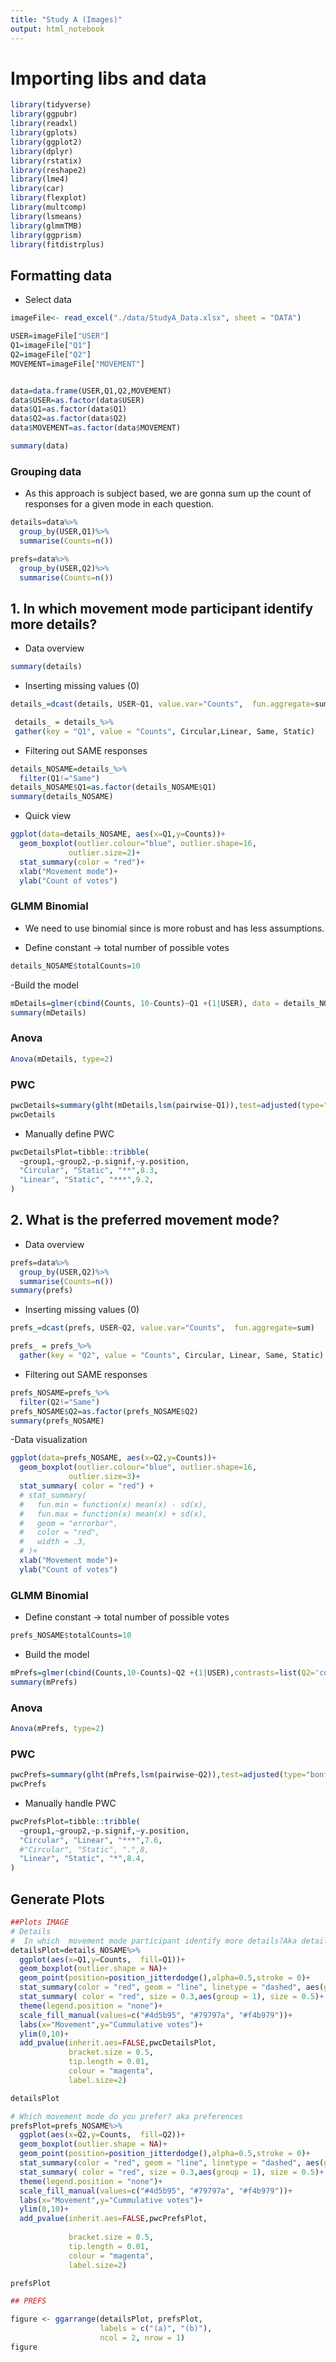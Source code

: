 ```yaml
---
title: "Study A (Images)"
output: html_notebook
---
```


# Importing libs and data
```r
library(tidyverse)
library(ggpubr)
library(readxl)
library(gplots)
library(ggplot2)
library(dplyr)
library(rstatix)
library(reshape2)
library(lme4)
library(car)
library(flexplot)
library(multcomp)
library(lsmeans)
library(glmmTMB)
library(ggprism)
library(fitdistrplus)
```
## Formatting data 
- Select data
```r
imageFile<- read_excel("./data/StudyA_Data.xlsx", sheet = "DATA")
```
```r
USER=imageFile["USER"]
Q1=imageFile["Q1"]
Q2=imageFile["Q2"]
MOVEMENT=imageFile["MOVEMENT"]


data=data.frame(USER,Q1,Q2,MOVEMENT)
data$USER=as.factor(data$USER)
data$Q1=as.factor(data$Q1)
data$Q2=as.factor(data$Q2)
data$MOVEMENT=as.factor(data$MOVEMENT)

summary(data)
```

### Grouping data
- As this approach is subject based, we are gonna sum up the count of responses for a given mode in each question.

```r
details=data%>%
  group_by(USER,Q1)%>%
  summarise(Counts=n())

prefs=data%>%
  group_by(USER,Q2)%>%
  summarise(Counts=n())
```


## 1. In which  movement mode participant identify more details?
- Data overview
```r
summary(details)
```

 -  Inserting missing values (0)
 
```r
details_=dcast(details, USER~Q1, value.var="Counts",  fun.aggregate=sum) 
```
 

```r
 details_ = details_%>% 
 gather(key = "Q1", value = "Counts", Circular,Linear, Same, Static) 
``` 

<!-- - Filtering out excess of zeros -->
<!-- ```{r} -->
<!-- details_filtered=details_[(details_$MOVEMENT=="LC"  & details_$Q1=="Circular" ) | (details_$MOVEMENT=="LC"  & details_$Q1=="Linear" ) | (details_$MOVEMENT=="LC"  & details_$Q1=="Same" ) | (details_$MOVEMENT=="SC"  & details_$Q1=="Circular" ) | (details_$MOVEMENT=="SC"  & details_$Q1=="Static" ) | (details_$MOVEMENT=="SC"  & details_$Q1=="Same" ) | (details_$MOVEMENT=="SL"  & details_$Q1=="Linear" ) | (details_$MOVEMENT=="SL"  & details_$Q1=="Static" ) | (details_$MOVEMENT=="SL"  & details_$Q1=="Same" ) ,]  -->
<!--  details_filtered$Q1=as.factor(details_filtered$Q1) -->
<!--  summary(details_filtered) -->
<!-- ``` -->

- Filtering out SAME responses

```r
details_NOSAME=details_%>%
  filter(Q1!="Same")
details_NOSAME$Q1=as.factor(details_NOSAME$Q1)
summary(details_NOSAME)
```
- Quick view
```r
ggplot(data=details_NOSAME, aes(x=Q1,y=Counts))+
  geom_boxplot(outlier.colour="blue", outlier.shape=16,
             outlier.size=2)+
  stat_summary(color = "red")+
  xlab("Movement mode")+
  ylab("Count of votes")
```


### GLMM Binomial

- We need to use binomial since  is more robust and has less assumptions.

- Define constant -> total number of possible votes
```r
details_NOSAME$totalCounts=10
```

-Build the model
```r
mDetails=glmer(cbind(Counts, 10-Counts)~Q1 +(1|USER), data = details_NOSAME, contrasts=list(Q1='contr.sum'), family = binomial(link="logit"), nAGQ=100)
summary(mDetails)
```
### Anova
```r
Anova(mDetails, type=2)
```
### PWC
```r
pwcDetails=summary(glht(mDetails,lsm(pairwise~Q1)),test=adjusted(type="bonferroni"))
pwcDetails
```
- Manually define PWC
```r
pwcDetailsPlot=tibble::tribble(
  ~group1,~group2,~p.signif,~y.position,
  "Circular", "Static", "**",8.3,
  "Linear", "Static", "***",9.2,
)
```


## 2. What is the preferred movement mode?

- Data overview
```r
prefs=data%>%
  group_by(USER,Q2)%>%
  summarise(Counts=n())
summary(prefs)
```
- Inserting missing values (0)

```r
prefs_=dcast(prefs, USER~Q2, value.var="Counts",  fun.aggregate=sum)
```

```r
prefs_ = prefs_%>%
  gather(key = "Q2", value = "Counts", Circular, Linear, Same, Static)
```

- Filtering out SAME responses

```r
prefs_NOSAME=prefs_%>%
  filter(Q2!="Same")
prefs_NOSAME$Q2=as.factor(prefs_NOSAME$Q2)
summary(prefs_NOSAME)
```
-Data visualization

```r
ggplot(data=prefs_NOSAME, aes(x=Q2,y=Counts))+
  geom_boxplot(outlier.colour="blue", outlier.shape=16,
             outlier.size=3)+
  stat_summary( color = "red") +
  # stat_summary(
  #   fun.min = function(x) mean(x) - sd(x), 
  #   fun.max = function(x) mean(x) + sd(x), 
  #   geom = "errorbar",
  #   color = "red",
  #   width = .3,
  # )+
  xlab("Movement mode")+
  ylab("Count of votes")
```


### GLMM  Binomial

- Define constant -> total number of possible votes
```r
prefs_NOSAME$totalCounts=10
```
- Build the model 
```r
mPrefs=glmer(cbind(Counts,10-Counts)~Q2 +(1|USER),contrasts=list(Q2='contr.sum'), data = prefs_NOSAME, family = binomial(link="logit"), nAGQ=100)
summary(mPrefs)
```
### Anova
```r
Anova(mPrefs, type=2)
```

### PWC
```r
pwcPrefs=summary(glht(mPrefs,lsm(pairwise~Q2)),test=adjusted(type="bonferroni"))
pwcPrefs
```
- Manually handle PWC
```r
pwcPrefsPlot=tibble::tribble(
  ~group1,~group2,~p.signif,~y.position,
  "Circular", "Linear", "***",7.6,
  #"Circular", "Static", ".",8,
  "Linear", "Static", "*",8.4,
)
```


## Generate Plots

```r
##Plots IMAGE
# Details 
#  In which  movement mode participant identify more details?Aka details
detailsPlot=details_NOSAME%>%
  ggplot(aes(x=Q1,y=Counts,  fill=Q1))+
  geom_boxplot(outlier.shape = NA)+
  geom_point(position=position_jitterdodge(),alpha=0.5,stroke = 0)+
  stat_summary(color = "red", geom = "line", linetype = "dashed", aes(group = 1)) + 
  stat_summary( color = "red", size = 0.3,aes(group = 1), size = 0.5)+  theme_bw()+
  theme(legend.position = "none")+ 
  scale_fill_manual(values=c("#4d5b95", "#79797a", "#f4b979"))+
  labs(x="Movement",y="Cummulative votes")+
  ylim(0,10)+
  add_pvalue(inherit.aes=FALSE,pwcDetailsPlot,
             bracket.size = 0.5,
             tip.length = 0.01,
             colour = "magenta",
             label.size=2)

detailsPlot

# Which movement mode do you prefer? aka preferences
prefsPlot=prefs_NOSAME%>%
  ggplot(aes(x=Q2,y=Counts,  fill=Q2))+
  geom_boxplot(outlier.shape = NA)+
  geom_point(position=position_jitterdodge(),alpha=0.5,stroke = 0)+
  stat_summary(color = "red", geom = "line", linetype = "dashed", aes(group = 1)) + 
  stat_summary( color = "red", size = 0.3,aes(group = 1), size = 0.5)+  theme_bw()+
  theme(legend.position = "none")+ 
  scale_fill_manual(values=c("#4d5b95", "#79797a", "#f4b979"))+
  labs(x="Movement",y="Cummulative votes")+
  ylim(0,10)+
  add_pvalue(inherit.aes=FALSE,pwcPrefsPlot,
            
             bracket.size = 0.5,
             tip.length = 0.01,
             colour = "magenta",
             label.size=2)

prefsPlot

## PREFS

figure <- ggarrange(detailsPlot, prefsPlot,
                    labels = c("(a)", "(b)"),
                    ncol = 2, nrow = 1)
figure

```




